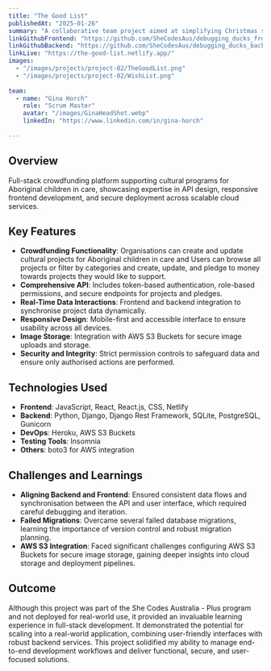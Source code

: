 ```yaml
---
title: "The Good List"
publishedAt: "2025-01-26"
summary: "A collaborative team project aimed at simplifying Christmas shopping through a user-friendly wishlist and shopping list platform."
linkGithubFrontend: "https://github.com/SheCodesAus/debugging_ducks_frontend"
linkGithubBackend: "https://github.com/SheCodesAus/debugging_ducks_backend"
linkLive: "https://the-good-list.netlify.app/"
images:
  - "/images/projects/project-02/TheGoodList.png"
  - "/images/projects/project-02/WishList.png"
  
team:
  - name: "Gina Horch"
    role: "Scrum Master"
    avatar: "/images/GinaHeadShot.webp"
    linkedIn: "https://www.linkedin.com/in/gina-horch"
    
---
```


## Overview

Full-stack crowdfunding platform supporting cultural programs for Aboriginal children in care, showcasing expertise in API design, responsive frontend development, and secure deployment across scalable cloud services.

## Key Features

- **Crowdfunding Functionality**: Organisations can create and update cultural projects for Aboriginal children in care and Users can browse all projects or filter by categories and create, update, and pledge to money towards projects they would like to support.
- **Comprehensive API**: Includes token-based authentication, role-based permissions, and secure endpoints for projects and pledges.
- **Real-Time Data Interactions**: Frontend and backend integration to synchronise project data dynamically.
- **Responsive Design**: Mobile-first and accessible interface to ensure usability across all devices.
- **Image Storage**: Integration with AWS S3 Buckets for secure image uploads and storage.
- **Security and Integrity**: Strict permission controls to safeguard data and ensure only authorised actions are performed.

## Technologies Used

- **Frontend**: JavaScript, React, React.js, CSS, Netlify
- **Backend**: Python, Django, Django Rest Framework, SQLite, PostgreSQL, Gunicorn
- **DevOps**: Heroku, AWS S3 Buckets
- **Testing Tools**: Insomnia
- **Others**: boto3 for AWS integration

## Challenges and Learnings

- **Aligning Backend and Frontend**: Ensured consistent data flows and synchronisation between the API and user interface, which required careful debugging and iteration.
- **Failed Migrations**: Overcame several failed database migrations, learning the importance of version control and robust migration planning.
- **AWS S3 Integration**: Faced significant challenges configuring AWS S3 Buckets for secure image storage, gaining deeper insights into cloud storage and deployment pipelines.

## Outcome

Although this project was part of the She Codes Australia - Plus program and not deployed for real-world use, it provided an invaluable learning experience in full-stack development. It demonstrated the potential for scaling into a real-world application, combining user-friendly interfaces with robust backend services. This project solidified my ability to manage end-to-end development workflows and deliver functional, secure, and user-focused solutions.